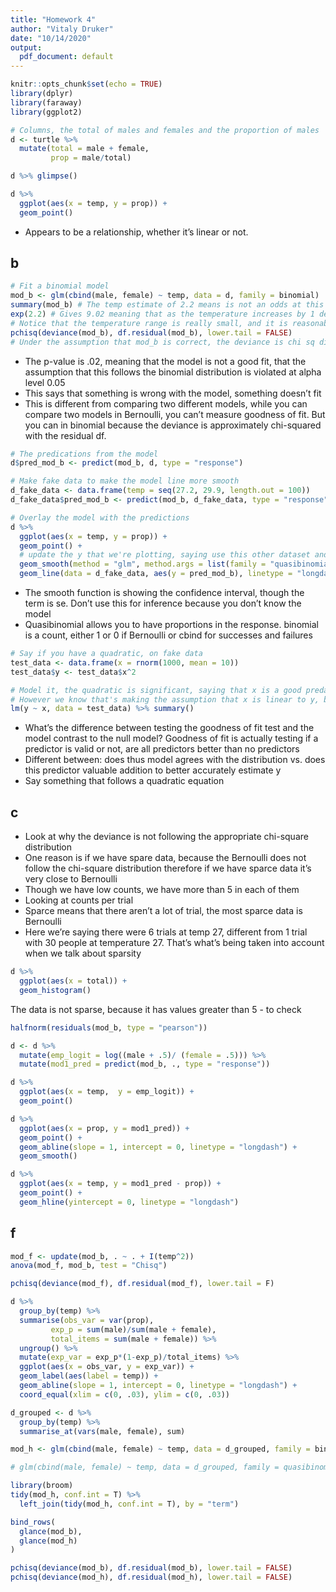 ```yaml
---
title: "Homework 4"
author: "Vitaly Druker"
date: "10/14/2020"
output:
  pdf_document: default
---
```


```r
knitr::opts_chunk$set(echo = TRUE)
library(dplyr)
library(faraway)
library(ggplot2)
```

```r
# Columns, the total of males and females and the proportion of males
d <- turtle %>% 
  mutate(total = male + female,
         prop = male/total)

d %>% glimpse()
```


```r
d %>% 
  ggplot(aes(x = temp, y = prop)) +
  geom_point()
```

- Appears to be a relationship, whether it's linear or not. 

## b

```r
# Fit a binomial model
mod_b <- glm(cbind(male, female) ~ temp, data = d, family = binomial)
summary(mod_b) # The temp estimate of 2.2 means is not an odds at this point so we need to exp
exp(2.2) # Gives 9.02 meaning that as the temperature increases by 1 degree, the odds that it’s a male increases by 9. 
# Notice that the temperature range is really small, and it is reasonable that 1 degree of temperature could change the odds by 9
pchisq(deviance(mod_b), df.residual(mod_b), lower.tail = FALSE)
# Under the assumption that mod_b is correct, the deviance is chi sq distributed. So a low p-values invalidates that assumption and that the model is not a good fit.
```

- The p-value is .02, meaning that the model is not a good fit, that the assumption that this follows the binomial distribution is violated at alpha level 0.05
- This says that something is wrong with the model, something doesn’t fit
- This is different from comparing two different models, while you can compare two models in Bernoulli, you can’t measure goodness of fit. But you can in binomial because the deviance is approximately chi-squared with the residual df.

```r
# The predications from the model
d$pred_mod_b <- predict(mod_b, d, type = "response")

# Make fake data to make the model line more smooth
d_fake_data <- data.frame(temp = seq(27.2, 29.9, length.out = 100))
d_fake_data$pred_mod_b <- predict(mod_b, d_fake_data, type = "response")

# Overlay the model with the predictions
d %>% 
  ggplot(aes(x = temp, y = prop)) +
  geom_point() +
  # update the y that we're plotting, saying use this other dataset and use this plot for y
  geom_smooth(method = "glm", method.args = list(family = "quasibinomial")) +
  geom_line(data = d_fake_data, aes(y = pred_mod_b), linetype = "longdash")
```

- The smooth function is showing the confidence interval, though the term is se. Don’t use this for inference because you don’t know the model
- Quasibinomial allows you to have proportions in the response. binomial is a count, either 1 or 0 if Bernoulli or cbind for successes and failures

```r
# Say if you have a quadratic, on fake data
test_data <- data.frame(x = rnorm(1000, mean = 10))
test_data$y <- test_data$x^2

# Model it, the quadratic is significant, saying that x is a good predator of the model
# However we know that's making the assumption that x is linear to y, but we know that it follows a quadratic distribution
lm(y ~ x, data = test_data) %>% summary()
```

- What’s the difference between testing the goodness of fit test and the model contrast to the null model? Goodness of fit is actually testing if a predictor is valid or not, are all predictors better than no predictors
- Different between: does thus model agrees with the distribution vs. does this predictor valuable addition to better accurately estimate y
- Say something that follows a quadratic equation

## c

- Look at why the deviance is not following the appropriate chi-square distribution
- One reason is if we have spare data, because the Bernoulli does not follow the chi-square distribution therefore if we have sparce data it's very close to Bernoulli
- Though we have low counts, we have more than 5 in each of them
- Looking at counts per trial
- Sparce means that there aren’t a lot of trial, the most sparce data is Bernoulli 
- Here we're saying there were 6 trials at temp 27, different from 1 trial with 30 people at temperature 27. That’s what's being taken into account when we talk about sparsity

```r
d %>% 
  ggplot(aes(x = total)) +
  geom_histogram()
```

The data is not sparse, because it has values greater than 5
- to check 

```r
halfnorm(residuals(mod_b, type = "pearson"))
```

```r
d <- d %>% 
  mutate(emp_logit = log((male + .5)/ (female = .5))) %>% 
  mutate(mod1_pred = predict(mod_b, ., type = "response"))

d %>% 
  ggplot(aes(x = temp,  y = emp_logit)) +
  geom_point()

d %>% 
  ggplot(aes(x = prop, y = mod1_pred)) +
  geom_point() +
  geom_abline(slope = 1, intercept = 0, linetype = "longdash") +
  geom_smooth()

d %>% 
  ggplot(aes(x = temp, y = mod1_pred - prop)) +
  geom_point() +
  geom_hline(yintercept = 0, linetype = "longdash")
```

## f

```r
mod_f <- update(mod_b, . ~ . + I(temp^2))
anova(mod_f, mod_b, test = "Chisq")

pchisq(deviance(mod_f), df.residual(mod_f), lower.tail = F)
```

```r
d %>% 
  group_by(temp) %>% 
  summarise(obs_var = var(prop),
         exp_p = sum(male)/sum(male + female),
         total_items = sum(male + female)) %>% 
  ungroup() %>% 
  mutate(exp_var = exp_p*(1-exp_p)/total_items) %>% 
  ggplot(aes(x = obs_var, y = exp_var)) +
  geom_label(aes(label = temp)) +
  geom_abline(slope = 1, intercept = 0, linetype = "longdash") +
  coord_equal(xlim = c(0, .03), ylim = c(0, .03))
```

```r
d_grouped <- d %>% 
  group_by(temp) %>% 
  summarise_at(vars(male, female), sum)

mod_h <- glm(cbind(male, female) ~ temp, data = d_grouped, family = binomial)

# glm(cbind(male, female) ~ temp, data = d_grouped, family = quasibinomial) %>% summary()

library(broom)
tidy(mod_h, conf.int = T) %>% 
  left_join(tidy(mod_h, conf.int = T), by = "term")

bind_rows(
  glance(mod_b),
  glance(mod_h)
)

pchisq(deviance(mod_b), df.residual(mod_b), lower.tail = FALSE)
pchisq(deviance(mod_h), df.residual(mod_h), lower.tail = FALSE)

```



